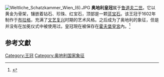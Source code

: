 [[Image:Weltliche_Schatzkammer_Wien_(6).JPG|thumb]]
'''奥地利皇冠'''属于[[鲁道夫二世_(神圣罗马帝国)|鲁道夫二世]]。它以黄金为骨架，镶嵌着钻石、珍珠、红宝石，顶部是一颗[[蓝宝石|蓝宝石]]。该王冠于1602年制作于[[布拉格|布拉格]]，充满了[[文艺复兴|文艺复兴]]时期的艺术风格。之后成为了奥地利的象征，但是并没有在加冕仪式中被使用过。皇冠現在被保存在[[霍夫堡皇宮|霍夫堡皇宮]]內。<ref>{{Cite web |url=http://www.crownminiatures.com/European%20Crowns/Austria/austria-rudolph.html |title=The Crown of Rudolph II of Austria (1602) |access-date=2009-09-24 |archive-date=2009-09-16 |archive-url=https://web.archive.org/web/20090916141713/http://www.crownminiatures.com/European%20Crowns/Austria/austria-rudolph.html |dead-url=yes }}</ref>
== 参考文獻 ==
{{Reflist|2}}
{{Austria-stub}}
{{王冠}}
[[Category:王冠|Category:王冠]]
[[Category:奥地利国家象征|Category:奥地利国家象征]]